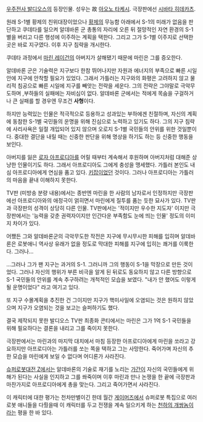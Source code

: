 [[우주전사 발디오스]]의 등장인물. 성우는 故 [[아오노 타케시]]. 극장판에선 [[시바타 히데카츠]].

원래 S-1별 황제의 친위대장이었으나 [[황제]]의 무능함 아래에서 S-1의 미래가 없음을 판단하고 쿠데타를 일으켜 알데바론 군 총통의 자리에 오른 뒤 절망적인 자연 환경의 S-1별을 버리고 다른 행성에 이주하는 계획을 택한다. 그리고 그가 S-1별 이주지로 선택한 곳은 바로 지구였다. 이후 지구 침략을 개시한다.

쿠데타 과정에서 [[마린 레이건]]의 아버지가 살해됐기 때문에 마린은 그를 증오한다.

알데바론 군은 기술력은 지구보다 한참 뛰어나지만 자원과 에너지의 부족으로 빠른 시일 안에 지구에 안착할 필요가 있었다. 그래서 가틀러는 지구와의 화평은 고려하지 않고 물리적 침공으로 빠른 시일에 지구를 빼앗는 전략을 세운다. 그의 전략은 그야말로 극악무도하며 ,부하들의 실패에는 자비심이 없다. 알데바론 군에서는 적에게 목숨을 구걸하거나 큰 실패를 할 경우엔 무조건 '''사형'''이다.

하지만 능력있는 인물은 적극적으로 등용하고 성과있는 부하에겐 친절하며, 자신의 계획에 동참한 S-1별 국민들의 운명을 위해 진심으로 노력하고 있기도 하다. 그의 지구 침략에 사리사욕은 일절 개입되어 있지 않으며 오로지 S-1별 국민들의 안위를 위한 것일뿐이다. 중대한 결단을 내릴 때는 신중한 판단을 위해 명상을 하기도 하는 등 신중한 행동을 보인다.

아버지를 잃은 [[로자 아프로디아]]를 어릴 때부터 계속해서 후원하며 아버지처럼 대해준 상냥한 인물이기도 하다. 그래서 아프로디아도 그에게 충성을 맹세했다. 가틀러 본인도 내심 아프로디아에게 연심을 품고 있다. [[키잡]]이었던 것이다. 그러나 아프로디아는 가틀러의 마음을 끝내 이해하지 못한다.

TV판 (미방송 분량 내용)에서는 종반엔 마린을 한 사람의 남자로서 인정하지만 극장판에선 아프로디아와의 애정극이 얽히면서 마린에게 질투를 품는 듯한 묘사가 있다. TV판과 극장판의 성격이 상당히 다른 인물. TV판에서는 '적이지만 우수한 지도자' 이지만 극장판에서는 '능력을 갖춘 권력자이지만 인간다운 부족함도 눈에 띄는 인물' 정도의 이미지 차이가 있다.

어쨌든 그와 알데바론군의 극악무도한 작전은 지구에 무시무시한 피해를 입히며 알데바론은 로봇애니 역사상 유래가 없을 정도로 막대한 피해를 지구에 입히는 쾌거를 이룩한다. 그러나...

...그러나 그가 팬 지구는 과거의 S-1. 그러니까 그의 행동이 S-1을 막장으로 만든 것이었다. 그러나 자신의 행위가 부른 비극을 알게 된 뒤로도 동요하지 않고 다른 방향으로 S-1 국민들의 안위를 계속 추구하려는 개척적인 모습을 보였다. "내가 안 했어도 이렇게 될 운명이었다" 라고 여기고 있다. 

또 지구 수몰계획을 추진한 건 그이지만 지구가 핵미사일에 오염되는 것은 원하지 않았으며 지구가 오염되는 것을 보고는 슬퍼하기도 했다.

결국 제작되지 못한 발디오스 TV판 최종화 콘티에서는 마린은 그가 1억 S-1 국민들을 위해 필요하다는 결론을 내리고 그를 죽이지 못한다.

극장판에서는 마린과의 마지막 대치에서 마침 등장한 아프로디아에게 마린을 쏘라고 강요하지만 아프로디아는 가틀러를 쏘는 쪽을 택하고 그는 사망한다. 죽어가며 자신의 추한 모습을 마린에게 보일 수 없다며 어디론가 사라진다.

[[슈퍼로봇대전 Z]]에서는 알데바론의 기술로 재기를 노리는 [[가간]]이 자신의 국민들에게 위해가 된다는 사실을 인지하고 그를 쏴죽이며 이후 마린과 만나 논쟁을 한 끝에 극장판과 마찬가지로 아프로디아에게 총을 맞는다. 그리고 죽어가면서 사라진다.

이 캐릭터에 대한 평가는 천차만별이긴 한데 월간 [[게이머즈]]에서 슈퍼로봇 특집으로 여러 로봇 애니들을 다뤘을때 이 캐릭터를 두고 전쟁을 계속 일으키게 하는 [[천하의 개쌍놈]]이라는 평을 한 바 있다.
